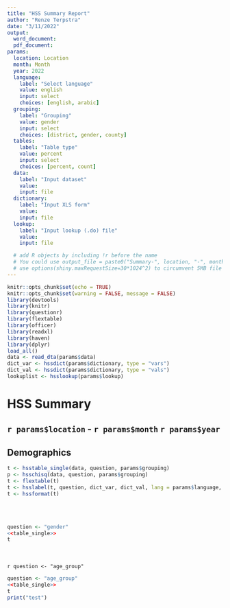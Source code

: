 ```yaml
---
title: "HSS Summary Report"
author: "Renze Terpstra"
date: "3/11/2022"
output:
  word_document:
  pdf_document:
params:
  location: Location
  month: Month
  year: 2022
  language:
    label: "Select language"
    value: english
    input: select
    choices: [english, arabic]
  grouping:
    label: "Grouping"
    value: gender
    input: select
    choices: [district, gender, county]
  tables:
    label: "Table type"
    value: percent
    input: select
    choices: [percent, count]
  data:
    label: "Input dataset"
    value:
    input: file
  dictionary:
    label: "Input XLS form"
    value:
    input: file
  lookup:
    label: "Input lookup (.do) file"
    value:
    input: file

  # add R objects by including !r before the name
  # You could use output_file = paste0("Summary-", location, "-", month, "-", year, .docx) to automatically generate proper filenames
  # use options(shiny.maxRequestSize=30*1024^2) to circumvent 5MB file size limit
---
```


```r
knitr::opts_chunk$set(echo = TRUE)
knitr::opts_chunk$set(warning = FALSE, message = FALSE)
library(devtools)
library(knitr)
library(questionr)
library(flextable)
library(officer)
library(readxl)
library(haven)
library(dplyr)
load_all()
data <- read_dta(params$data)
dict_var <- hssdict(params$dictionary, type = "vars")
dict_val <- hssdict(params$dictionary, type = "vals")
lookuplist <- hsslookup(params$lookup)
```

# HSS Summary
## `r params$location` - `r params$month` `r params$year`

## Demographics

```r
t <- hsstable_single(data, question, params$grouping)
p <- hsschisq(data, question, params$grouping)
t <- flextable(t)
t <- hsslabel(t, question, dict_var, dict_val, lang = params$language, lookup = TRUE, lookuplist)
t <- hssformat(t)
```
<br><br>

```r
question <- "gender"
<<table_single>>
t
```
<br><br>
`r question <- "age_group"`
```r
question <- "age_group"
<<table_single>>
t
print("test")
```
